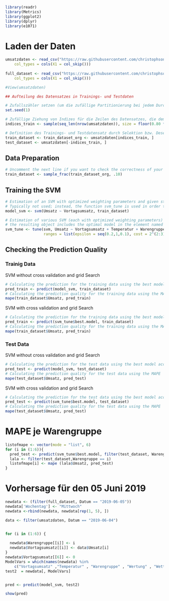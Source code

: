 ```{r}
library(readr)
library(Metrics)
library(ggplot2)
library(dplyr)
library(e1071)

```
# Laden der Daten 
```{r}
umsatzdaten <- read_csv("https://raw.githubusercontent.com/christophson3/Data-science-Team-8/main/umsatzdaten.csv", 
    col_types = cols(X1 = col_skip()))
    
full_dataset <- read_csv("https://raw.githubusercontent.com/christophson3/Data-science-Team-8/main/full_dataset.csv", 
    col_types = cols(X1 = col_skip()))

#View(umsatzdaten)
```


```{r}
## Aufteilung des Datensatzes in Trainings- und Testdaten

# Zufallszähler setzen (um die zufällige Partitionierung bei jedem Durchlauf gleich zu halten)
set.seed(1)

# Zufällige Ziehung von Indizes für die Zeilen des Datensatzes, die dem Traininsdatensatz zugeordnet werden
indices_train <- sample(seq_len(nrow(umsatzdaten)), size = floor(0.80 * nrow(umsatzdaten)))

# Definition des Trainings- und Testdatensatz durch Selektion bzw. Deselektion der entsprechenden Datenzeilen
train_dataset <- train_dataset_org <- umsatzdaten[indices_train, ]
test_dataset <- umsatzdaten[-indices_train, ]
```


## Data Preparation

```{r}
# Uncomment the next line if you want to check the correctness of your following code for the svm estimation with a small (and computationally fast) part of the training data set
train_dataset <- sample_frac(train_dataset_org, .10)
```


## Training the SVM

```{r}
# Estimation of an SVM with optimized weighting parameters and given standard hyper parameters
# Typically not used; instead, the function svm_tune is used in order to also get a model with optimized hyper parameters
model_svm <- svm(Umsatz ~ Vortagsumsatz, train_dataset)
```

```{r}
# Estimation of various SVM (each with optimized weighting parameters) using systematically varied hyper parameters (typically called 'grid search' approach) and cross validation
# the resulting object includes the optimal model in the element named 'best.model'
svm_tune <- tune(svm, Umsatz ~ Vortagsumsatz + Temperatur + Warengruppe + KielerWoche, data=train_dataset,
                 ranges = list(epsilon = seq(0.2,1,0.1), cost = 2^(2:3)))
```
## Checking the Prediction Quality


### Trainig Data

SVM without cross validation and grid Search
```{r}
# Calculating the prediction for the training data using the best model according to the grid search
pred_train <- predict(model_svm, train_dataset)
# Calculating the prediction quality for the training data using the MAPE
mape(train_dataset$Umsatz, pred_train)

```

SVM with cross validation and grid Search
```{r}
# Calculating the prediction for the training data using the best model according to the grid search
pred_train <- predict(svm_tune$best.model, train_dataset)
# Calculating the prediction quality for the training data using the MAPE
mape(train_dataset$Umsatz, pred_train)
```


### Test Data

SVM without cross validation and grid Search
```{r}
# Calculating the prediction for the test data using the best model according to the grid search
pred_test <- predict(model_svm, test_dataset)
# Calculating the prediction quality for the test data using the MAPE
mape(test_dataset$Umsatz, pred_test)
```

SVM with cross validation and grid Search
```{r}
# Calculating the prediction for the test data using the best model according to the grid search
pred_test <- predict(svm_tune$best.model, test_dataset)
# Calculating the prediction quality for the test data using the MAPE
mape(test_dataset$Umsatz, pred_test)
```
# MAPE je Warengruppe
```{r}
listofmape <- vector(mode = "list", 6)
for (i in (1:6)){
  pred_test <- predict(svm_tune$best.model, filter(test_dataset, Warengruppe == i))
  lala <- filter(test_dataset,Warengruppe == i)
  listofmape[i] <- mape (lala$Umsatz, pred_test)
}
``` 
# Vorhersage für den 05 Juni 2019
```{r}

newdata <- (filter(full_dataset, Datum == "2019-06-05"))
newdata['Wochentag'] <- "Mittwoch"
newdata <-rbind(newdata, newdata[rep(1, 5), ])

data <- filter(umsatzdaten, Datum == "2019-06-04")


for (i in (1:6)) {
  
  newdata$Warengruppe[[i]] <- i
  newdata$Vortagsumsatz[[i]] <- data$Umsatz[i]
}
newdata$Vortagsumsatz[[6]] <- 0
ModelVars = which(names(newdata) %in% 
    c("Vortagsumsatz" ,"Temperatur" , "Warengruppe" , "Wertung" , "Wettercode" , "Bewoelkung" , "Windgeschwindigkeit" , "KielerWoche"))
test2  = newdata[, ModelVars]


pred <- predict(model_svm, test2)

show(pred)
```
